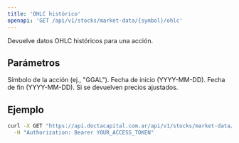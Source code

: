```yaml
---
title: 'OHLC histórico'
openapi: 'GET /api/v1/stocks/market-data/{symbol}/ohlc'
---
```


<Note>
  Devuelve datos OHLC históricos para una acción.
</Note>

## Parámetros

<ParamField path="symbol" type="string" required>
  Símbolo de la acción (ej., "GGAL").
</ParamField>

<ParamField query="from_date" type="string" required>
  Fecha de inicio (YYYY-MM-DD).
</ParamField>

<ParamField query="to_date" type="string" required>
  Fecha de fin (YYYY-MM-DD).
</ParamField>

<ParamField query="adjusted" type="boolean">
  Si se devuelven precios ajustados.
</ParamField>

## Ejemplo

```bash
curl -X GET "https://api.doctacapital.com.ar/api/v1/stocks/market-data/GGAL/ohlc/?from_date=2025-01-01&to_date=2025-10-09&adjusted=false" \
  -H "Authorization: Bearer YOUR_ACCESS_TOKEN"
```



